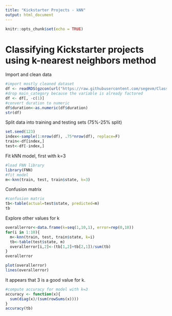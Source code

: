 ```yaml
---
title: "Kickstarter Projects - kNN"
output: html_document
---
```


```r
knitr::opts_chunk$set(echo = TRUE)
```
# Classifying Kickstarter projects using k-nearest neighbors method
Import and clean data
```r
#import mostly cleaned dataset
df <- readRDS(gzcon(url("https://raw.githubusercontent.com/segevm/Classifying-Kickstarter-Projects/master/datasets/cleaned_data.rds")))
#drop main_category because the variable is already factored
df <- df[, -c(1)]
#convert duration to numeric
df$duration<-as.numeric(df$duration)
str(df)
```
Split data into training and testing sets (75%-25% split)
```r
set.seed(123)
index<-sample(1:nrow(df), .75*nrow(df), replace=F)
train<-df[index,]
test<-df[-index,]
```
Fit kNN model, first with k=3
```r
#load FNN library
library(FNN)
#fit model
m<-knn(train, test, train$state, k=3)
```
Confusion matrix
```r
#confusion matrix
tb<-table(actual=test$state, predicted=m)
tb
```
Explore other values for k
```r
overallerror<-data.frame(k=seq(1,10,1), error=rep(0,10))
for(i in 1:10){
  m<-knn(train, test, train$state, k=i)
  tb<-table(test$state, m)
  overallerror[i,2]<-(tb[1,2]+tb[2,1])/sum(tb)
}
overallerror
```
```r
plot(overallerror)
lines(overallerror)
```

It appears that 3 is a good value for k.
```r
#compute accuracy for model with k=3
accuracy <- function(x){
  sum(diag(x)/(sum(rowSums(x))))
}
accuracy(tb)
```
